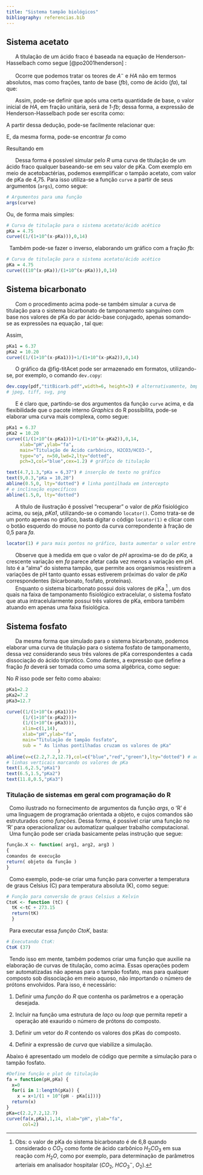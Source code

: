 ```yaml
---
title: "Sistema tampão biológicos"
bibliography: referencias.bib
---
```


## Sistema acetato

|       A titulação de um ácido fraco é baseada na equação de Henderson-Hasselbach como segue [@po2001henderson] :

\begin{equation}
pH = pKa + log\frac{[A^-]}{[HA]}
\label{hender-hassel}
\end{equation}

|       Ocorre que podemos tratar os teores de $A^-$ e $HA$ não em termos absolutos, mas como frações, tanto de base (*fb*), como de ácido (*fa*), tal que:

\begin{equation}
fa+fb=1
\label{frac-tit}
\end{equation}

|       Assim, pode-se definir que após uma certa quantidade de base, o valor inicial de *HA*, em fração unitária, será de *1-fb*; dessa forma, a expressão de Henderson-Hasselbach pode ser escrita como:

\begin{equation}
pH = pKa + log\frac{fb}{1-fb}
\label{HH-frac}
\end{equation}

A partir dessa dedução, pode-se facilmente relacionar que:

\begin{equation}
fb = \frac{10^{(pH-pKa)}} {1+10^{(pH-pKa)}}
\label{HH-fb}
\end{equation}

E, da mesma forma, pode-se encontrar *fa* como

\begin{equation}
fa = 1- fb
\label{HH-fb2}
\end{equation}

Resultando em

\begin{equation}
fa = \frac{1}{1+10^{(pH-pKa)}}
\label{eq-HH-fa}
\end{equation}

|       Dessa forma é possível simular pelo *R* uma curva de titulação de um ácido fraco qualquer baseando-se em seu valor de pKa. Com exemplo em meio de acetobactérias, podemos exemplificar o tampão acetato, com valor de pKa de 4,75. Para isso utiliza-se a função `curve` a partir de seus argumentos (`args`), como segue:

```r
# Argumentos para uma função
args(curve)
```

Ou, de forma mais simples:

```r
# Curva de titulação para o sistema acetato/ácido acético
pKa = 4.75
curve((1/(1+10^(x-pKa))),0,14)
```

|   Também pode-se fazer o inverso, elaborando um gráfico com a fração *fb*:

```r
# Curva de titulação para o sistema acetato/ácido acético
pKa = 4.75
curve(((10^(x-pKa))/(1+10^(x-pKa))),0,14)
```

## Sistema bicarbonato

|       Com o procedimento acima pode-se também simular a curva de titulação para o sistema bicarbonato de tamponamento sanguíneo com base nos valores de pKa do par ácido-base conjugado, apenas somando-se as expressões na equação  \eqref{eq-HH-fa}, tal que:

\begin{equation}
fa = \frac{1}{1+10^{(pH-pKa1)}}+ \frac{1}{1+10^{(pH-pKa2)}}
\label{HHbic}
\end{equation}

Assim,

```r

pKa1 = 6.37
pKa2 = 10.20
curve((1/(1+10^(x-pKa1)))+1/(1+10^(x-pKa2)),0,14)
```


|       O gráfico da @fig-titAcet pode ser armazenado em formatos, utilizando-se, por exemplo, o comando `dev.copy`:

```r
dev.copy(pdf,"titBicarb.pdf",width=6, height=3) # alternativamente, bmp,
# jpeg, tiff, svg, png
```

|       E é claro que, partindo-se dos argumentos da função `curve` acima, e da flexibilidade que o pacote interno *Graphics* do R possibilita, pode-se elaborar uma curva mais complexa, como segue:

```r
pKa1 = 6.37
pKa2 = 10.20
curve((1/(1+10^(x-pKa1)))+1/(1+10^(x-pKa2)),0,14,
     xlab="pH",ylab="fa",
     main="Titulação de Ácido carbônico, H2CO3/HCO3-",
     type="o", n=50,lwd=2,lty="dotted",
     pch=3,col="blue",cex=1.2) # gráfico de titulação

text(4.7,1.3,"pKa = 6,37") # inserção de texto no gráfico
text(9,0.3,"pKa = 10,20")
abline(0.5,0, lty="dotted") # linha pontilhada em intercepto
# e inclinação específicos
abline(1.5,0, lty="dotted")


```

|       A título de ilustração é possível "recuperar" o valor de *pKa* fisiológico acima, ou seja, *pKa1*, utilizando-se o comando `locator()`. Como trata-se de um ponto apenas no gráfico, basta digitar o código `locator(1)` e clicar com o botão esquerdo do mouse no ponto da curva correpondente à fração de 0,5 para *fa*.

```r
locator(1) # para mais pontos no gráfico, basta aumentar o valor entre parênteses
```

|       Observe que à medida em que o valor de *pH* aproxima-se do de *pKa*, a crescente variação em *fa* parece afetar cada vez menos a variação em pH. Isto é a "alma" do sistema tampão, que permite aos organismos resistirem a variações de pH tanto quanto essas estiverem próximas do valor de *pKa* correspondentes (bicarbonato, fosfato, proteínas).

|       Enquanto o sistema bicarbonato possui dois valores de pKa [^tampoes-1] , um dos quais na faixa de tamponamento fisiológico extracelular, o sistema fosfato que atua intracelularmente possui três valores de pKa, embora também atuando em apenas uma faixa fisiológica.

[^tampoes-1]: Obs: o valor de pKa do sistema bicarbonato é de 6,8 quando considerado o $CO_2$ como fonte de ácido carbônico $H_2CO_3$ em sua reação com $H_2O$, como por exemplo, para determinação de parâmetros arteriais em analisador hospitalar ($CO_2$, $HCO_3^-$, $O_2$).

## Sistema fosfato

|       Da mesma forma que simulado para o sistema bicarbonato, podemos elaborar uma curva de titulação para o sistema fosfato de tamponamento, dessa vez considerando seus três valores de pKa correspondentes a cada dissociação do ácido triprótico. Como dantes, a expressão que define a fração *fa* deverá ser tomada como uma soma algébrica, como segue:

\begin{equation}
fa = \frac{1}{1+10^{(pH-pKa1)}}+ \frac{1}{1+10^{(pH-pK2)}}+\frac{1}{1+10^{(pH-pKa3)}}
\label{eq-HHfosf}
\end{equation}

No *R* isso pode ser feito como abaixo: \eqref{eq-HHfosf}

```r
pKa1=2.2
pKa2=7.2
pKa3=12.7

curve((1/(1+10^(x-pKa1)))+
      (1/(1+10^(x-pKa2)))+
      (1/(1+10^(x-pKa3))),
      xlim=c(1,14),
      xlab="pH",ylab="fa",
      main="Titulação de tampão fosfato",
      sub = " As linhas pontilhadas cruzam os valores de pKa"
                   )
abline(v=c(2.2,7.2,12.7),col=c("blue","red","green"),lty="dotted") # adição de
# linhas verticais marcando os valores de pKa
text(1.6,2.5,"pKa1") 
text(6.5,1.5,"pKa2")
text(11.8,0.5,"pKa3")
```

### Titulação de sistemas em geral com programação do R

|   Como ilustrado no fornecimento de argumentos da função *args*, o 'R' é uma linguagem de programação orientada a objeto, e cujos comandos são estruturados como *funções*. Dessa forma, é possível criar uma função no 'R' para operacionalizar ou automatizar qualquer trabalho computacional.
|   Uma função pode ser criada basicamente pelas instrução que segue:

```r
função.X <- function( arg1, arg2, arg3 )
{
comandos de execução
return( objeto da função )
}
```

|   Como exemplo, pode-se criar uma função para converter a temperatura de graus Celsius (C) para temperatura absoluta (K), como segue:

```r
# Função para conversão de graus Celsius a Kelvin
CtoK <- function (tC) {
  tK <-tC + 273.15
  return(tK)
  }
```

|   Para executar essa *função CtoK*, basta:

```r
# Executando CtoK:
CtoK (37)
```

|   Tendo isso em mente, também podemos criar uma função que auxilie na elaboração de curvas de titulação, como acima. Essas operações podem ser automatizadas não apenas para o tampão fosfato, mas para qualquer composto sob dissociação em meio aquoso, não importando o número de prótons envolvidos. Para isso, é necessário:

1.  Definir uma *função* do *R* que contenha os parâmetros e a operação desejada.

2.  Incluir na função uma estrutura de *laço* ou *loop* que permita repetir a operação até exaurido o número de prótons do composto.

3.  Definir um vetor do *R* contendo os valores dos pKas do composto.

4.  Definir a expressão de *curva* que viabilize a simulação.

Abaixo é apresentado um modelo de código que permite a simulação para o tampão fosfato.

```r
#Define função e plot de titulação
fa = function(pH,pKa) {
  x=0
  for(i in 1:length(pKa)) {
    x = x+1/(1 + 10^(pH - pKa[i]))}
  return(x)
}
pKa=c(2.2,7.2,12.7)
curve(fa(x,pKa),1,14, xlab="pH", ylab="fa",
      col=2)
```
